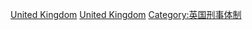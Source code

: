 [[Category:各國囚犯及被拘留者|United Kingdom]]
[[Category:歐洲囚犯及被拘留者|United Kingdom]]
[[Category:英国刑事体制|Category:英国刑事体制]]